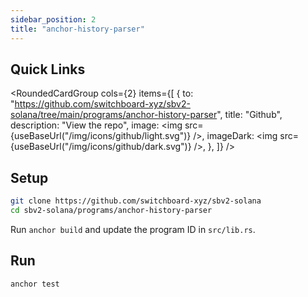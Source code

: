 ```yaml
---
sidebar_position: 2
title: "anchor-history-parser"
---
```



## Quick Links

<RoundedCardGroup
  cols={2}
  items={[
    {
      to: "https://github.com/switchboard-xyz/sbv2-solana/tree/main/programs/anchor-history-parser",
      title: "Github",
      description: "View the repo",
      image: <img src={useBaseUrl("/img/icons/github/light.svg")} />,
      imageDark: <img src={useBaseUrl("/img/icons/github/dark.svg")} />,
    },
  ]}
/>

## Setup

```bash
git clone https://github.com/switchboard-xyz/sbv2-solana
cd sbv2-solana/programs/anchor-history-parser
```

Run `anchor build` and update the program ID in `src/lib.rs`.

<!-- TODO: Add commands to update pubkey -->

## Run

```bash
anchor test
```
